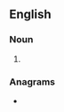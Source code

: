==English==

===Noun===
{{head|en|noun plural form}}

# {{plural of|vacationer|lang=en}}

===Anagrams===
* {{l|en|acervations}}
